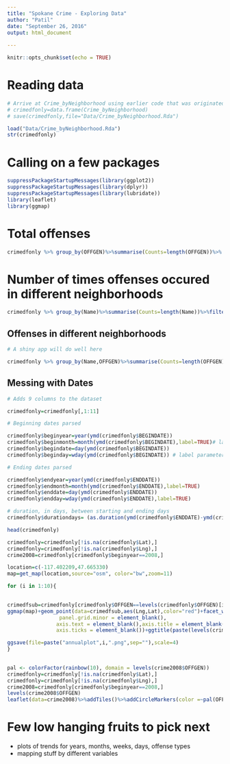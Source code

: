 ```yaml
---
title: "Spokane Crime - Exploring Data"
author: "Patil"
date: "September 26, 2016"
output: html_document
    
---
```


```r
knitr::opts_chunk$set(echo = TRUE)
```

# Reading data

```r
# Arrive at Crime_byNeighborhood using earlier code that was originated by Krisztian
# crimedfonly=data.frame(Crime_byNeighborhood)
# save(crimedfonly,file="Data/Crime_byNeighborhood.Rda")

load("Data/Crime_byNeighborhood.Rda")
str(crimedfonly)
```

# Calling on a few packages

```r
suppressPackageStartupMessages(library(ggplot2))
suppressPackageStartupMessages(library(dplyr))
suppressPackageStartupMessages(library(lubridate))
library(leaflet)
library(ggmap)

```

# Total offenses

```r
crimedfonly %>% group_by(OFFGEN)%>%summarise(Counts=length(OFFGEN))%>% ggplot(.,aes(reorder(OFFGEN,Counts),Counts))+geom_bar(stat="identity")+geom_text(aes(x=OFFGEN,y=Counts+2000,label=Counts))+coord_flip()+theme_bw()+labs(y="Count",x="")

```

# Number of times offenses occured in different neighborhoods

```r

crimedfonly %>% group_by(Name)%>%summarise(Counts=length(Name))%>%filter(Name!="")%>% ggplot(.,aes(reorder(Name,Counts),Counts))+geom_bar(stat="identity")+geom_text(aes(x=Name,y=Counts+1000,label=Counts))+coord_flip()+theme_bw()+labs(y="Count",x="")
```

## Offenses in different neighborhoods

```r
# A shiny app will do well here

crimedfonly %>% group_by(Name,OFFGEN)%>%summarise(Counts=length(OFFGEN))%>%filter(Name!="")%>% ggplot(.,aes(OFFGEN,Counts))+geom_bar(stat="identity")+facet_wrap(~Name,scales="free")

```

## Messing with Dates

```r
# Adds 9 columns to the dataset

crimedfonly=crimedfonly[,1:11]

# Beginning dates parsed

crimedfonly$beginyear=year(ymd(crimedfonly$BEGINDATE))
crimedfonly$beginmonth=month(ymd(crimedfonly$BEGINDATE),label=TRUE)# label parameter inserts name of month instead of number
crimedfonly$begindate=day(ymd(crimedfonly$BEGINDATE)) 
crimedfonly$beginday=wday(ymd(crimedfonly$BEGINDATE)) # label parameter inserts day of week instead of number of the day in a 7-day week

# Ending dates parsed

crimedfonly$endyear=year(ymd(crimedfonly$ENDDATE))
crimedfonly$endmonth=month(ymd(crimedfonly$ENDDATE),label=TRUE)
crimedfonly$enddate=day(ymd(crimedfonly$ENDDATE))
crimedfonly$endday=wday(ymd(crimedfonly$ENDDATE),label=TRUE)

# duration, in days, between starting and ending days
crimedfonly$durationdays= (as.duration(ymd(crimedfonly$ENDDATE)-ymd(crimedfonly$BEGINDATE)))/ddays(1)

head(crimedfonly)

```

```r
crimedfonly=crimedfonly[!is.na(crimedfonly$Lat),]
crimedfonly=crimedfonly[!is.na(crimedfonly$Lng),]
crime2008=crimedfonly[crimedfonly$beginyear==2008,]

location=c(-117.402209,47.665330)
map=get_map(location,source="osm", color="bw",zoom=11)

for (i in 1:10){

  
crimedfsub=crimedfonly[crimedfonly$OFFGEN==levels(crimedfonly$OFFGEN)[i],]
ggmap(map)+geom_point(data=crimedfsub,aes(Lng,Lat),color="red")+facet_wrap(~beginyear)+theme(panel.grid.major = element_blank(),
                 panel.grid.minor = element_blank(),
                axis.text = element_blank(),axis.title = element_blank(),
                axis.ticks = element_blank())+ggtitle(paste(levels(crimedfonly$OFFGEN)[i],"Over the Years"))

ggsave(file=paste("annualplot",i,".png",sep=""),scale=4)
}
                                                      
```





```r
pal <- colorFactor(rainbow(10), domain = levels(crime2008$OFFGEN))
crimedfonly=crimedfonly[!is.na(crimedfonly$Lat),]
crimedfonly=crimedfonly[!is.na(crimedfonly$Lng),]
crime2008=crimedfonly[crimedfonly$beginyear==2008,]
levels(crime2008$OFFGEN)
leaflet(data=crime2008)%>%addTiles()%>%addCircleMarkers(color =~pal(OFFGEN),popup=~LOCATION)
```



# Few low hanging fruits to pick next



* plots of trends for years, months, weeks, days, offense types
* mapping stuff by different variables


